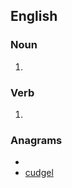 ==English==

===Noun===
{{en-noun}}

# {{alternative form of|[[kludge]]}}

===Verb===
{{en-verb|cludges|cludged|cludged|cludging}}

# {{alternative form of|[[kludge]]}}

===Anagrams===
* {{alphagram|cdeglu}}
* [[cudgel#English|cudgel]]